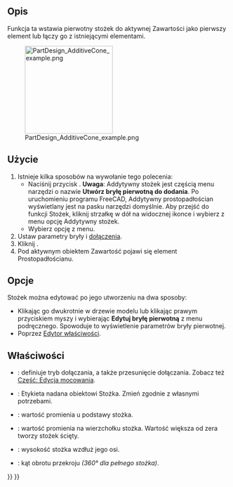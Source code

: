 <languages/>

{{Docnav
|[[PartDesign_AdditiveSphere/pl|Addytywna sfera]]
|[[PartDesign_AdditiveEllipsoid/pl|Addytywna elipsoida]]
|[[PartDesign_Workbench/pl|środowisko pracy Projekt Części]]
|IconL=PartDesign_AdditiveSphere.svg
|IconR=PartDesign_AdditiveEllipsoid.svg
|IconC=Workbench_PartDesign.svg
}}

{{GuiCommand
|Name=PartDesign AdditiveCone
|Name/pl=Projekt Części: Addytywny stożek
|MenuLocation=Projekt Części → Utwórz cechę przez dodanie → Addytywny stożek
|Workbenches=[[PartDesign_Workbench/pl|Projekt Części]]
|Version=0.17
|SeeAlso=[[PartDesign_CompPrimitiveAdditive/pl|Komponent bryła pierwotna do dodania]], [[PartDesign_SubtractiveCone/pl|Subtraktywny stożek]]
}}

<span id="Description"></span>
==Opis==

Funkcja ta wstawia pierwotny stożek do aktywnej Zawartości jako pierwszy element lub łączy go z istniejącymi elementami.

[[File:PartDesign_AdditiveCone_example.png|200px]]

<span id="Usage"></span>
==Użycie==

# Istnieje kilka sposobów na wywołanie tego polecenia:
#* Naciśnij przycisk {{Button|[[File:PartDesign_AdditiveCone.svg|16px]] [[PartDesign_AdditiveCone/pl|Addytywny stożek]]}}. '''Uwaga''': Addytywny stożek jest częścią menu narzędzi o nazwie '''Utwórz bryłę pierwotną do dodania'''. Po uruchomieniu programu FreeCAD, Addytywny prostopadłościan wyświetlany jest na pasku narzędzi domyślnie. Aby przejść do funkcji Stożek, kliknij strzałkę w dół na widocznej ikonce i wybierz z menu opcję Addytywny stożek.
#* Wybierz opcję {{MenuCommand|Projekt Części → Utwórz bryłę pierwotną do dodania → [[Image:PartDesign_AdditiveCone.svg|16px]] Addytywny stożek}} z menu.
# Ustaw parametry bryły i [[Part_EditAttachment/pl|dołączenia]].
# Kliknij {{Button|OK}}.
# Pod aktywnym obiektem Zawartość pojawi się element Prostopadłościanu.

<span id="Options"></span>
==Opcje==

Stożek można edytować po jego utworzeniu na dwa sposoby:
* Klikając go dwukrotnie w drzewie modelu lub klikając prawym przyciskiem myszy i wybierając '''Edytuj bryłę pierwotną''' z menu podręcznego. Spowoduje to wyświetlenie parametrów bryły pierwotnej.
* Poprzez [[Property_editor/pl|Edytor właściwości]].

<span id="Properties"></span>
==Właściwości==

* {{PropertyData|Dołączenie}}: definiuje tryb dołączania, a także przesunięcie dołączania. Zobacz też [[Part_EditAttachment/pl|Część: Edycja mocowania]].
* {{PropertyData|Etykieta}}: Etykieta nadana obiektowi Stożka. Zmień zgodnie z własnymi potrzebami.
* {{PropertyData|Promień1}}: wartość promienia u podstawy stożka.
* {{PropertyData|Promień2}}: wartość promienia na wierzchołku stożka. Wartość większa od zera tworzy stożek ścięty.
* {{PropertyData|Wysokość}}: wysokość stożka wzdłuż jego osi.
* {{PropertyData|Kąt}}: kąt obrotu przekroju ''(360° dla pełnego stożka)''.


{{Docnav
|[[PartDesign_AdditiveSphere/pl|Addytywna sfera]]
|[[PartDesign_AdditiveEllipsoid/pl|Addytywna elipsoida]]
|[[PartDesign_Workbench/pl|środowisko pracy Projekt Części]]
|IconL=PartDesign_AdditiveSphere.svg
|IconR=PartDesign_AdditiveEllipsoid.svg
|IconC=Workbench_PartDesign.svg
}}

{{PartDesign_Tools_navi{{#translation:}}}}
{{Userdocnavi{{#translation:}}}}